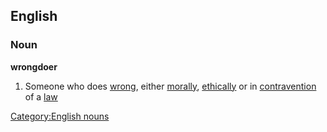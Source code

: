 ==English==
===Noun===
'''wrongdoer'''
#Someone who does [[wrong]], either [[morally]], [[ethically]] or in [[contravention]] of a [[law]]
[[Category:English nouns]]